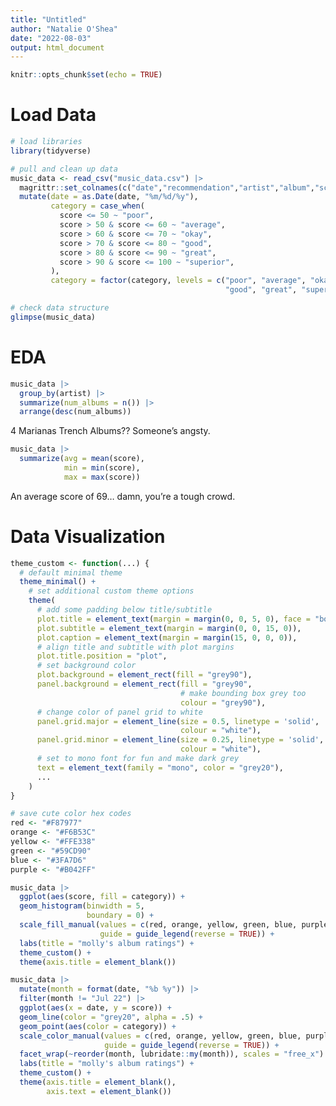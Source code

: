 ```yaml
---
title: "Untitled"
author: "Natalie O'Shea"
date: "2022-08-03"
output: html_document
---
```


```r
knitr::opts_chunk$set(echo = TRUE)
```

# Load Data

```r
# load libraries
library(tidyverse)

# pull and clean up data
music_data <- read_csv("music_data.csv") |>
  magrittr::set_colnames(c("date","recommendation","artist","album","score","favorite_song")) |>
  mutate(date = as.Date(date, "%m/%d/%y"),
         category = case_when(
           score <= 50 ~ "poor",
           score > 50 & score <= 60 ~ "average",
           score > 60 & score <= 70 ~ "okay",
           score > 70 & score <= 80 ~ "good",
           score > 80 & score <= 90 ~ "great",
           score > 90 & score <= 100 ~ "superior",
         ),
         category = factor(category, levels = c("poor", "average", "okay",
                                                "good", "great", "superior")))

# check data structure
glimpse(music_data)
```

# EDA

```r
music_data |>
  group_by(artist) |>
  summarize(num_albums = n()) |>
  arrange(desc(num_albums))
```

4 Marianas Trench Albums?? Someone's angsty.

```r
music_data |>
  summarize(avg = mean(score),
            min = min(score),
            max = max(score))
```

An average score of 69... damn, you're a tough crowd.

# Data Visualization

```r
theme_custom <- function(...) {
  # default minimal theme
  theme_minimal() +
    # set additional custom theme options
    theme(
      # add some padding below title/subtitle
      plot.title = element_text(margin = margin(0, 0, 5, 0), face = "bold"),
      plot.subtitle = element_text(margin = margin(0, 0, 15, 0)),
      plot.caption = element_text(margin = margin(15, 0, 0, 0)),
      # align title and subtitle with plot margins
      plot.title.position = "plot",
      # set background color
      plot.background = element_rect(fill = "grey90"),
      panel.background = element_rect(fill = "grey90",
                                      # make bounding box grey too
                                      colour = "grey90"),
      # change color of panel grid to white
      panel.grid.major = element_line(size = 0.5, linetype = 'solid',
                                      colour = "white"),
      panel.grid.minor = element_line(size = 0.25, linetype = 'solid',
                                      colour = "white"),
      # set to mono font for fun and make dark grey
      text = element_text(family = "mono", color = "grey20"),
      ...
    )
}

# save cute color hex codes
red <- "#F87977"
orange <- "#F6B53C"
yellow <- "#FFE338"
green <- "#59CD90"
blue <- "#3FA7D6"
purple <- "#B042FF"
```


```r
music_data |>
  ggplot(aes(score, fill = category)) +
  geom_histogram(binwidth = 5,
                 boundary = 0) +
  scale_fill_manual(values = c(red, orange, yellow, green, blue, purple),
                    guide = guide_legend(reverse = TRUE)) +
  labs(title = "molly's album ratings") +
  theme_custom() +
  theme(axis.title = element_blank())
```

```r
music_data |>
  mutate(month = format(date, "%b %y")) |>
  filter(month != "Jul 22") |>
  ggplot(aes(x = date, y = score)) +
  geom_line(color = "grey20", alpha = .5) +
  geom_point(aes(color = category)) +
  scale_color_manual(values = c(red, orange, yellow, green, blue, purple),
                     guide = guide_legend(reverse = TRUE)) +
  facet_wrap(~reorder(month, lubridate::my(month)), scales = "free_x") +
  labs(title = "molly's album ratings") +
  theme_custom() +
  theme(axis.title = element_blank(),
        axis.text = element_blank())
```
